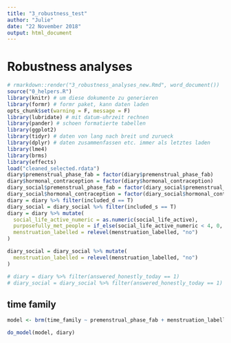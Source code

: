```yaml
---
title: "3_robustness_test"
author: "Julie"
date: "22 November 2018"
output: html_document
---
```


# Robustness analyses {.tabset .tabset-sticky}

```r
# rmarkdown::render("3_robustness_analyses_new.Rmd", word_document())
source("0_helpers.R")
library(knitr) # um diese dokumente zu generieren
library(formr) # formr paket, kann daten laden
opts_chunk$set(warning = F, message = F)
library(lubridate) # mit datum-uhrzeit rechnen
library(pander) # schoen formatierte tabellen
library(ggplot2)
library(tidyr) # daten von lang nach breit und zurueck
library(dplyr) # daten zusammenfassen etc. immer als letztes laden
library(lme4)
library(brms)
library(effects)
load("cleaned_selected.rdata")
diary$premenstrual_phase_fab = factor(diary$premenstrual_phase_fab)
diary$hormonal_contraception = factor(diary$hormonal_contraception)
diary_social$premenstrual_phase_fab = factor(diary_social$premenstrual_phase_fab)
diary_social$hormonal_contraception = factor(diary_social$hormonal_contraception)
diary = diary %>% filter(included_d == T)
diary_social = diary_social %>% filter(included_s == T)
diary = diary %>% mutate(
  social_life_active_numeric = as.numeric(social_life_active),
  purposefully_met_people = if_else(social_life_active_numeric < 4, 0, 1),
  menstruation_labelled = relevel(menstruation_labelled, "no")
)

diary_social = diary_social %>% mutate(
  menstruation_labelled = relevel(menstruation_labelled, "no")
)

# diary = diary %>% filter(answered_honestly_today == 1)
# diary_social = diary_social %>% filter(answered_honestly_today == 1)
```

## time family
```r
model <- brm(time_family ~ premenstrual_phase_fab + menstruation_labelled +  hormonal_contraception * fertile_fab + (1 | short ), data = diary, cores = 4, file = "brms_fits/model2_family_robustness")

do_model(model, diary)
```